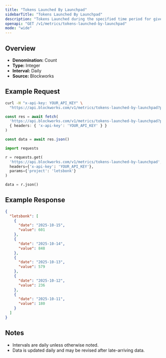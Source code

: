 ```yaml
---
title: "Tokens Launched By Launchpad"
sidebarTitle: "Tokens Launched By Launchpad"
description: "Tokens Launched during the specified time period for given launchpad."
openapi: "GET /v1/metrics/tokens-launched-by-launchpad"
mode: "wide"
---
```


## Overview

- **Denomination:** Count
- **Type:** Integer
- **Interval:** Daily
- **Source:** Blockworks

## Example Request

<CodeGroup>

```bash cURL
curl -H "x-api-key: YOUR_API_KEY" \
  "https://api.blockworks.com/v1/metrics/tokens-launched-by-launchpad?project=letsbonk"
```

```typescript TypeScript
const res = await fetch(
  'https://api.blockworks.com/v1/metrics/tokens-launched-by-launchpad?project=letsbonk',
  { headers: { 'x-api-key': 'YOUR_API_KEY' } }
)

const data = await res.json()
```

```python Python
import requests

r = requests.get(
  'https://api.blockworks.com/v1/metrics/tokens-launched-by-launchpad',
  headers={'x-api-key': 'YOUR_API_KEY'},
  params={'project': 'letsbonk'}
)

data = r.json()
```

</CodeGroup>

## Example Response

```json
{
  "letsbonk": [
    {
      "date": "2025-10-15",
      "value": 601
    },
    {
      "date": "2025-10-14",
      "value": 848
    },
    {
      "date": "2025-10-13",
      "value": 579
    },
    {
      "date": "2025-10-12",
      "value": 236
    },
    {
      "date": "2025-10-11",
      "value": 180
    }
  ]
}
```

## Notes
- Intervals are daily unless otherwise noted.
- Data is updated daily and may be revised after late-arriving data.